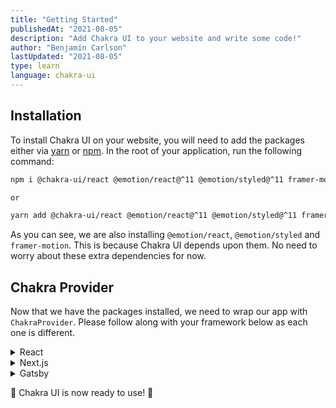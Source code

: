 ```yaml
---
title: "Getting Started"
publishedAt: "2021-08-05"
description: "Add Chakra UI to your website and write some code!"
author: "Benjamin Carlson"
lastUpdated: "2021-08-05"
type: learn
language: chakra-ui
---
```


## Installation

To install Chakra UI on your website, you will need to add the packages either via [yarn](https://yarnpkg.com/) or [npm](https://www.npmjs.com/). In the root of your application, run the following command:

```bash
npm i @chakra-ui/react @emotion/react@^11 @emotion/styled@^11 framer-motion@^4

or

yarn add @chakra-ui/react @emotion/react@^11 @emotion/styled@^11 framer-motion@^4
```

As you can see, we are also installing `@emotion/react`, `@emotion/styled` and `framer-motion`. This is because Chakra UI depends upon them. No need to worry about these extra dependencies for now.

## Chakra Provider

Now that we have the packages installed, we need to wrap our app with `ChakraProvider`. Please follow along with your framework below as each one is different.

<details><summary>React</summary>
<p>In the root of your application:</p>

```javascript
import * as React from "react";

// 1. import `ChakraProvider` component
import { ChakraProvider } from "@chakra-ui/react";

function App({ Component }) {
  // 2. Use at the root of your app
  return (
    <ChakraProvider>
      <Component />
    </ChakraProvider>
  );
}
```
</details>

<details><summary>Next.js</summary>
<p>In <code>_app.js</code>:</p>

```javascript:_app.js
import { ChakraProvider } from "@chakra-ui/react"

function MyApp({ Component, pageProps }) {
  return (
    <ChakraProvider>
      <Component {...pageProps} />
    </ChakraProvider>
  )
}
export default MyApp
```
</details>

<details><summary>Gatsby</summary>
<p>Add the <code>@chakra-ui/gatsby-plugin</code>:</p>

```bash
npm i @chakra-ui/gatsby-plugin

...... or ......

yarn add @chakra-ui/gatsby-plugin
```
</details>

🎉 Chakra UI is now ready to use! 🎉